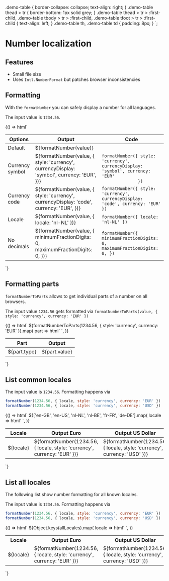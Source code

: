 
<Meta title="Localize System/Numbers" />

  .demo-table {
    border-collapse: collapse;
    text-align: right;
  }
  .demo-table thead > tr {
    border-bottom: 1px solid grey;
  }
  .demo-table thead > tr > :first-child,
  .demo-table tbody > tr > :first-child,
  .demo-table tfoot > tr > :first-child {
    text-align: left;
  }
  .demo-table th,
  .demo-table td {
    padding: 8px;
  }
`;

# Number localization

## Features

- Small file size
- Uses `Intl.NumberFormat` but patches browser inconsistencies

## Formatting

With the `formatNumber` you can safely display a number for all languages.

The input value is `1234.56`.

<Story name="Formatting">
  {() => html`
    <style>
      ${formatNumberDemoStyle}
    </style>
    <table class="demo-table">
      <thead>
        <tr>
          <th>Options</th>
          <th>Output</th>
          <th>Code</th>
        </tr>
      </thead>
      <tbody>
        <tr>
          <td>Default</td>
          <td>${formatNumber(value)}</td>
          <td></td>
        </tr>
        <tr>
          <td>Currency symbol</td>
          <td>
            ${formatNumber(value, {
              style: 'currency',
              currencyDisplay: 'symbol',
              currency: 'EUR',
            })}
          </td>
          <td>
            <code
              >formatNumber({ style: 'currency', currencyDisplay: 'symbol', currency: 'EUR'
              })</code
            >
          </td>
        </tr>
        <tr>
          <td>Currency code</td>
          <td>
            ${formatNumber(value, {
              style: 'currency',
              currencyDisplay: 'code',
              currency: 'EUR',
            })}
          </td>
            <td>
            <code>formatNumber({ style: 'currency', currencyDisplay: 'code', currency: 'EUR' })</code>
          </td>
        </tr>
        <tr>
          <td>Locale</td>
          <td>${formatNumber(value, { locale: 'nl-NL' })}</td>
          <td><code>formatNumber({ locale: 'nl-NL' })</code></td>
        </tr>
        <tr>
          <td>No decimals</td>
          <td>
            ${formatNumber(value, {
              minimumFractionDigits: 0,
              maximumFractionDigits: 0,
            })}
          </td>
          <td>
            <code>formatNumber({ minimumFractionDigits: 0, maximumFractionDigits: 0, })</code>
          </td>
        </tr>
      </tbody>
    </table>
  `}
</Story>

## Formatting parts

`formatNumberToParts` allows to get individual parts of a number on all browsers.

The input value `1234.56` gets formatted via `formatNumberToParts(value, { style: 'currency', currency: 'EUR' })`

<Story name="Formatting parts">
  {() => html`
    <style>
      ${formatNumberDemoStyle}
    </style>
    <table class="demo-table">
      <thead>
        <tr>
          <th>Part</th>
          <th>Output</th>
        </tr>
      </thead>
      <tbody>
        ${formatNumberToParts(1234.56, { style: 'currency', currency: 'EUR' }).map(
          part => html`
            <tr>
              <td>${part.type}</td>
              <td>${part.value}</td>
            </tr>
          `,
        )}
      </tbody>
    </table>
  `}
</Story>

## List common locales

The input value is `1234.56`.
Formatting happens via

```js
formatNumber(1234.56, { locale, style: 'currency', currency: 'EUR' })
formatNumber(1234.56, { locale, style: 'currency', currency: 'USD' })
```

<Story name="List common locales">
  {() => html`
    <style>
      ${formatNumberDemoStyle}
    </style>
    <table class="demo-table">
      <thead>
        <tr>
          <th>Locale</th>
          <th>Output Euro</th>
          <th>Output US Dollar</th>
        </tr>
      </thead>
      <tbody>
        ${['en-GB', 'en-US', 'nl-NL', 'nl-BE', 'fr-FR', 'de-DE'].map(
          locale => html`
            <tr>
              <td>${locale}</td>
              <td>${formatNumber(1234.56, { locale, style: 'currency', currency: 'EUR' })}</td>
              <td>${formatNumber(1234.56, { locale, style: 'currency', currency: 'USD' })}</td>
            </tr>
          `,
        )}
      </tbody>
    </table>
  `}
</Story>

## List all locales

The following list show number formatting for all known locales.

The input value is `1234.56`.
Formatting happens via

```js
formatNumber(1234.56, { locale, style: 'currency', currency: 'EUR' })
formatNumber(1234.56, { locale, style: 'currency', currency: 'USD' })
```

<Story name="List all locales">
  {() => html`
    <style>
      ${formatNumberDemoStyle}
    </style>
    <table class="demo-table">
      <tr>
        <th>Locale</th>
        <th>Output Euro</th>
        <th>Output US Dollar</th>
      </tr>
      ${Object.keys(allLocales).map(
        locale => html`
          <tr>
            <td>${locale}</td>
            <td>${formatNumber(1234.56, { locale, style: 'currency', currency: 'EUR' })}</td>
            <td>${formatNumber(1234.56, { locale, style: 'currency', currency: 'USD' })}</td>
          </tr>
        `,
      )}
    </table>
  `}
</Story>
